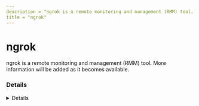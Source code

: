 ```yaml
---
description = "ngrok is a remote monitoring and management (RMM) tool. More information will be added as it becomes available."
title = "ngrok"
---
```




# ngrok

ngrok is a remote monitoring and management (RMM) tool. More information will be added as it becomes available.

### Details
<Details author={"Jose Hernandez"}
         category={""}
         created={"2024-07-19"}
         website={""}
         lastModified={"2025-06-19"}
         privileges={""}
         free={ false }
         verification={ false }
/>

#### Installation Paths
<Card code={ ["ngrok.exe", "C:\\*\\ngrok.zip", "*\\ngrok*"] }/>





### Forensic Artifacts




#### Network Artifacts
<EuiSpacer size="xl"/>
<NetworkArtifactsTable data={ [{"Description": "Known remote domains", "Domains": ["connect.ngrok-agent.com", "connect.us.ngrok-agent.com", "connect.eu.ngrok-agent.com", "connect.ap.ngrok-agent.com", "connect.au.ngrok-agent.com", "connect.sa.ngrok-agent.com", "connect.jp.ngrok-agent.com", "connect.in.ngrok-agent.com", "ngrok.com"], "Ports": []}] }/>




### Detections
- Detects potential network activity of ngrok RMM tool
  - [Sigma Rule](https://github.com/magicsword-io/LOLRMM/blob/main/detections/sigma/ngrok_network_sigma.yml)
- Detects potential processes activity of ngrok RMM tool
  - [Sigma Rule](https://github.com/magicsword-io/LOLRMM/blob/main/detections/sigma/ngrok_processes_sigma.yml)

### References
- [https://ngrok.com/docs/guides/running-behind-firewalls/](https://ngrok.com/docs/guides/running-behind-firewalls/)

